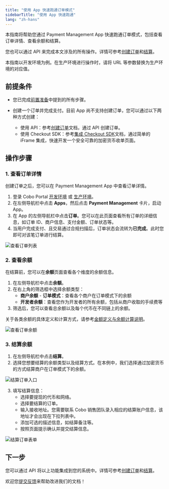 ```yaml
---
title: "使用 App 快速跑通订单模式"
sidebarTitle: "使用 App 快速跑通"
lang: "zh-hans"
---
```


本指南将帮助您通过 Payment Management App 快速跑通订单模式，包括查看订单详情、查看余额和结算。

您也可以通过 API 来完成本文涉及的所有操作。详情可参考[创建订单](/v2_cn/payments/create-orders)和[结算](/v2_cn/payments/settle-orders)。

<Note>
  本指南以开发环境为例。在生产环境进行操作时，请将 URL 等参数替换为生产环境的对应值。
</Note>

## 前提条件

- 您已完成[前置准备](/v2_cn/payments/preparation)中提到的所有步骤。

- 创建一个订单并完成支付。目前 App 尚不支持创建订单，您可以通过以下两种方式创建：
  - 使用 API：参考[创建订单](/v2_cn/payments/create-orders)文档，通过 API 创建订单。
  - 使用 Checkout SDK：参考[集成 Checkout SDK](/v2_cn/payments/checkout-sdk)文档，通过简单的 iFrame 集成，快速开发一个安全可靠的加密货币收单页面。


## 操作步骤

### 1. 查看订单详情

创建订单之后，您可以在 Payment Management App 中查看订单详情。

1. 登录 Cobo Portal [开发环境](https://portal.dev.cobo.com/login) 或 [生产环境](https://portal.cobo.com/login)。
2. 在左侧导航栏中点击 **Apps**，然后点击 **Payment Management** 卡片，启动 App。
3. 在 App 的左侧导航栏中点击**订单**。您可以在此页面查看所有订单的详细信息，如订单 ID、商户信息、支付金额、订单状态等。
4. 当用户完成支付、且交易通过合规扫描后，订单状态会流转为**已完成**。此时您即可对该笔订单进行结算。

<img src="/v2_cn/images/payments/view-orders.png" className="screenshot_full_screen" alt="查看订单列表" />

### 2. 查看余额

在结算前，您可以在**余额**页面查看各个维度的余额信息。

1. 在左侧导航栏中点击**余额**。
2. 在右上角的筛选框中选择余额类型：
   - **商户余额** - **订单模式**：查看各个商户在订单模式下的余额
   - **开发者余额**：查看您作为开发者的所有余额，包括从商户收取的手续费等
3. 筛选后，您可以查看总余额以及每个代币在不同链上的余额。

关于各类余额的具体定义和计算方式，请参考[金额定义与余额计算说明](/v2_cn/payments/amounts-and-balances)。

<img src="/v2_cn/images/payments/view-order-balances.png" className="screenshot_full_screen" alt="查看订单余额" />

### 3. 结算余额

1. 在左侧导航栏中点击**结算**。
2. 选择您想要结算的余额类型以及结算方式。在本例中，我们选择通过加密货币的方式结算商户在订单模式下的余额。

<img src="/v2_cn/images/payments/settle-orders-button.png" className="screenshot_full_screen" alt="结算订单入口" />

3. 填写结算信息：
   - 选择要提现的代币和网络。
   - 选择要结算的订单。
   - 输入接收地址。<Note>您需要联系 Cobo 销售团队录入相应的结算账户信息，该地址才会出现在下拉列表中。</Note>
   - 添加可选的描述信息，如结算备注等。
   - 按照页面提示确认并提交结算信息。

<img src="/v2_cn/images/payments/settle-orders-form.png" className="screenshot_full_screen" alt="结算订单表单" />


## 下一步

您可以通过 API 将以上功能集成到您的系统中。详情可参考[创建订单](/v2_cn/payments/create-orders)和[结算](/v2_cn/payments/settle-orders)。


<Tip>欢迎您[提交反馈](https://forms.zohopublic.com/cobo/form/DocumentFeedbackForm/formperma/QvLOhxJv1_JMsJ-1dleZ8Itb_7rzN-LtgvsDdxosoVI)来帮助改进我们的文档！</Tip>
